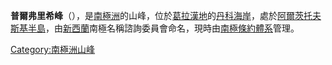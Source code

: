 {{coord|64|41|S|62|28|W|display=title}}

'''普爾弗里希峰'''（{{lang-en|Pulfrich Peak}}），是[[南極洲|南極洲]]的山峰，位於[[葛拉漢地|葛拉漢地]]的[[丹科海岸|丹科海岸]]，處於[[阿爾茨托夫斯基半島|阿爾茨托夫斯基半島]]，由[[新西蘭|新西蘭]]南極名稱諮詢委員會命名，現時由[[南極條約體系|南極條約體系]]管理。

{{DEFAULTSORT:Pulfrich Peak}}
[[Category:南極洲山峰|Category:南極洲山峰]]


{{DancoCoast-geo-stub}}